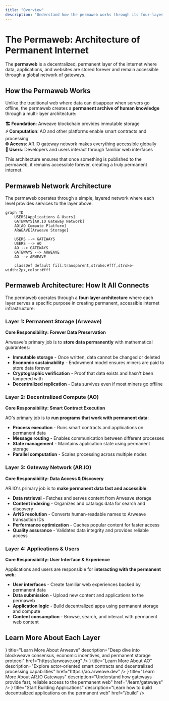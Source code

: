 ```yaml
---
title: "Overview"
description: "Understand how the permaweb works through its four-layer architecture: storage, compute, gateways, and applications"
---
```



# The Permaweb: Architecture of Permanent Internet

The **permaweb** is a decentralized, permanent layer of the internet where data, applications, and websites are stored forever and remain accessible through a global network of gateways.

## How the Permaweb Works

Unlike the traditional web where data can disappear when servers go offline, the permaweb creates a **permanent archive of human knowledge** through a multi-layer architecture:

**🏗️ Foundation**: Arweave blockchain provides immutable storage  
**⚡ Computation**: AO and other platforms enable smart contracts and processing  
**🌐 Access**: AR.IO gateway network makes everything accessible globally  
**👥 Users**: Developers and users interact through familiar web interfaces

This architecture ensures that once something is published to the permaweb, it remains accessible forever, creating a truly permanent internet.

## Permaweb Network Architecture

The permaweb operates through a simple, layered network where each level provides services to the layer above.

```mermaid
graph TD
    USERS[Applications & Users]
    GATEWAYS[AR.IO Gateway Network]
    AO[AO Compute Platform]
    ARWEAVE[Arweave Storage]
    
    USERS --> GATEWAYS
    USERS --> AO
    AO --> GATEWAYS
    GATEWAYS --> ARWEAVE
    AO --> ARWEAVE
    
    classDef default fill:transparent,stroke:#fff,stroke-width:2px,color:#fff
```

## Permaweb Architecture: How It All Connects

The permaweb operates through a **four-layer architecture** where each layer serves a specific purpose in creating permanent, accessible internet infrastructure:

### Layer 1: Permanent Storage (Arweave)
**Core Responsibility: Forever Data Preservation**

Arweave's primary job is to **store data permanently** with mathematical guarantees:
- **Immutable storage** - Once written, data cannot be changed or deleted
- **Economic sustainability** - Endowment model ensures miners are paid to store data forever
- **Cryptographic verification** - Proof that data exists and hasn't been tampered with
- **Decentralized replication** - Data survives even if most miners go offline

### Layer 2: Decentralized Compute (AO)
**Core Responsibility: Smart Contract Execution**

AO's primary job is to **run programs that work with permanent data**:
- **Process execution** - Runs smart contracts and applications on permanent data
- **Message routing** - Enables communication between different processes
- **State management** - Maintains application state using permanent storage
- **Parallel computation** - Scales processing across multiple nodes

### Layer 3: Gateway Network (AR.IO)
**Core Responsibility: Data Access & Discovery**

AR.IO's primary job is to **make permanent data fast and accessible**:
- **Data retrieval** - Fetches and serves content from Arweave storage
- **Content indexing** - Organizes and catalogs data for search and discovery
- **ArNS resolution** - Converts human-readable names to Arweave transaction IDs
- **Performance optimization** - Caches popular content for faster access
- **Quality assurance** - Validates data integrity and provides reliable access

### Layer 4: Applications & Users
**Core Responsibility: User Interface & Experience**

Applications and users are responsible for **interacting with the permanent web**:
- **User interfaces** - Create familiar web experiences backed by permanent data
- **Data submission** - Upload new content and applications to the permaweb
- **Application logic** - Build decentralized apps using permanent storage and compute
- **Content consumption** - Browse, search, and interact with permanent web content



## Learn More About Each Layer

<Cards>
  <Card
    icon={<Database />}
    title="Learn More About Arweave"
    description="Deep dive into blockweave consensus, economic incentives, and permanent storage protocol"
    href="https://arweave.org"
  />
  <Card
    icon={<Cpu />}
    title="Learn More About AO"
    description="Explore actor-oriented smart contracts and decentralized processing capabilities"
    href="https://ao.arweave.dev"
  />
  <Card
    icon={<Network />}
    title="Learn More About AR.IO Gateways"
    description="Understand how gateways provide fast, reliable access to the permanent web"
    href="/learn/gateways"
  />
  <Card
    icon={<Code />}
    title="Start Building Applications"
    description="Learn how to build decentralized applications on the permanent web"
    href="/build"
  />
</Cards>

